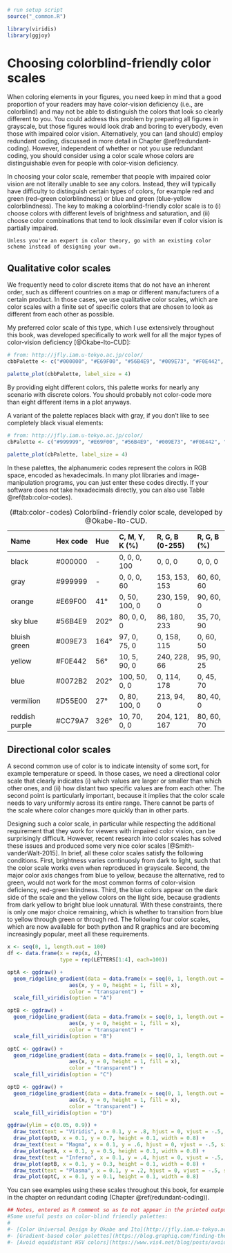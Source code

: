 ```r
# run setup script
source("_common.R")

library(viridis)
library(ggjoy)
```

# Choosing colorblind-friendly color scales

When coloring elements in your figures, you need keep in mind that a good proportion of your readers may have color-vision deficiency (i.e., are colorblind) and may not be able to distinguish the colors that look so clearly different to you. You could address this problem by preparing all figures in grayscale, but those figures would look drab and boring to everybody, even those with impaired color vision. Alternatively, you can (and should) employ redundant coding, discussed in more detail in Chapter \@ref(redundant-coding). However, independent of whether or not you use redundant coding, you should consider using a color scale whose colors are distinguishable even for people with color-vision deficiency. 

In choosing your color scale, remember that people with impaired color vision are not literally unable to see any colors. Instead, they will typically have difficulty to distinguish certain types of colors, for example red and green (red--green colorblindness) or blue and green (blue-yellow colorblindness). The key to making a colorblind-friendly color scale is to (i) choose colors with different levels of brightness and saturation, and (ii) choose color combinations that tend to look dissimilar even if color vision is partially impaired.

```block
Unless you're an expert in color theory, go with an existing color scheme instead of designing your own.
```


## Qualitative color scales

We frequently need to color discrete items that do not have an inherent order, such as different countries on a map or different manufacturers of a certain product. In those cases, we use qualitative color scales, which are color scales with a finite set of specific colors that are chosen to look as different from each other as possible.

My preferred color scale of this type, which I use extensively throughout this book, was developed specifically to work well for all the major types of color-vision deficiency [@Okabe-Ito-CUD]:
```r
# from: http://jfly.iam.u-tokyo.ac.jp/color/
cbbPalette <- c("#000000", "#E69F00", "#56B4E9", "#009E73", "#F0E442", "#0072B2", "#D55E00", "#CC79A7")

palette_plot(cbbPalette, label_size = 4)
```
By providing eight different colors, this palette works for nearly any scenario with discrete colors. You should probably not color-code more than eight different items in a plot anyways.

A variant of the palette replaces black with gray, if you don't like to see completely black visual elements:
```r
# from: http://jfly.iam.u-tokyo.ac.jp/color/
cbPalette <- c("#999999", "#E69F00", "#56B4E9", "#009E73", "#F0E442", "#0072B2", "#D55E00", "#CC79A7")

palette_plot(cbPalette, label_size = 4)
```

In these palettes, the alphanumeric codes represent the colors in RGB space, encoded as hexadecimals. In many plot libraries and image-manipulation programs, you can just enter these codes directly. If your software does not take hexadecimals directly, you can also use Table \@ref(tab:color-codes).


Table: (\#tab:color-codes) Colorblind-friendly color scale, developed by @Okabe-Ito-CUD. 

Name            Hex code     Hue     C, M, Y, K (%)   R, G, B (0-255)   R, G, B (%)
--------------  ------------ ------- ---------------- ----------------- ------------
         black       #000000       -  0, 0, 0, 100    0, 0, 0           0, 0, 0
          gray       #999999       -  0, 0, 0, 60     153, 153, 153     60, 60, 60
        orange       #E69F00     41°  0, 50, 100, 0   230, 159, 0       90, 60, 0
      sky blue       #56B4E9    202° 80, 0, 0, 0      86, 180, 233      35, 70, 90
  bluish green       #009E73    164° 97, 0, 75, 0     0, 158, 115       0, 60, 50
        yellow       #F0E442     56° 10, 5, 90, 0     240, 228, 66      95, 90, 25
          blue       #0072B2    202° 100, 50, 0, 0    0, 114, 178       0, 45, 70
     vermilion       #D55E00     27° 0, 80, 100, 0    213, 94, 0        80, 40, 0
reddish purple       #CC79A7    326° 10, 70, 0, 0     204, 121, 167     80, 60, 70
 
 
## Directional color scales

A second common use of color is to indicate intensity of some sort, for example temperature or speed. In those cases, we need a directional color scale that clearly indicates (i) which values are larger or smaller than which other ones, and (ii) how distant two specific values are from each other. The second point is particularly important, because it implies that the color scale needs to vary uniformly across its entire range. There cannot be parts of the scale where color changes more quickly than in other parts.

Designing such a color scale, in particular while respecting the additional requirement that they work for viewers with impaired color vision, can be surprisingly difficult. However, recent research into color scales has solved these issues and produced some very nice color scales [@Smith-vanderWalt-2015]. In brief, all these color scales satisfy the following conditions. First, brightness varies continuosly from dark to light, such that the color scale works even when reproduced in grayscale. Second, the major color axis changes from blue to yellow, because the alternative, red to green, would not work for the most common forms of color-vision deficiency, red-green blindness. Third, the blue colors appear on the dark side of the scale and the yellow colors on the light side, because gradients from dark yellow to bright blue look unnatural. With these constraints, there is only one major choice remaining, which is whether to transition from blue to yellow through green or through red. The following four color scales, which are now available for both python and R graphics and are becoming increasingly popular, meet all these requirements.

```r
x <- seq(0, 1, length.out = 100)
df <- data.frame(x = rep(x, 4),
                 type = rep(LETTERS[1:4], each=100))

optA <- ggdraw() +
  geom_ridgeline_gradient(data = data.frame(x = seq(0, 1, length.out = 100)),
                    aes(x, y = 0, height = 1, fill = x),
                    color = "transparent") +
  scale_fill_viridis(option = "A")

optB <- ggdraw() +
  geom_ridgeline_gradient(data = data.frame(x = seq(0, 1, length.out = 100)),
                    aes(x, y = 0, height = 1, fill = x),
                    color = "transparent") +
  scale_fill_viridis(option = "B")

optC <- ggdraw() +
  geom_ridgeline_gradient(data = data.frame(x = seq(0, 1, length.out = 100)),
                    aes(x, y = 0, height = 1, fill = x),
                    color = "transparent") +
  scale_fill_viridis(option = "C")

optD <- ggdraw() +
  geom_ridgeline_gradient(data = data.frame(x = seq(0, 1, length.out = 100)),
                    aes(x, y = 0, height = 1, fill = x),
                    color = "transparent") +
  scale_fill_viridis(option = "D")

ggdraw(ylim = c(0.05, 0.9)) +
  draw_text(text = "Viridis", x = 0.1, y = .8, hjust = 0, vjust = -.5, size = 12) +
  draw_plot(optD, x = 0.1, y = 0.7, height = 0.1, width = 0.8) +
  draw_text(text = "Magma", x = 0.1, y = .6, hjust = 0, vjust = -.5, size = 12) +
  draw_plot(optA, x = 0.1, y = 0.5, height = 0.1, width = 0.8) +
  draw_text(text = "Inferno", x = 0.1, y = .4, hjust = 0, vjust = -.5, size = 12) +
  draw_plot(optB, x = 0.1, y = 0.3, height = 0.1, width = 0.8) +
  draw_text(text = "Plasma", x = 0.1, y = .2, hjust = 0, vjust = -.5, size = 12) +
  draw_plot(optC, x = 0.1, y = 0.1, height = 0.1, width = 0.8)

```

You can see examples using these scales throughout this book, for example in the chapter on redundant coding (Chapter \@ref(redundant-coding)).



```r
## Notes, entered as R comment so as to not appear in the printed output
#Some useful posts on color-blind friendly palettes:
#
#- [Color Universal Design by Okabe and Ito](http://jfly.iam.u-tokyo.ac.jp/color/)
#- [Gradient-based color palettes](https://blog.graphiq.com/finding-the-right-color-palettes-for-data-visualizations-fcd4e707a283)
#- [Avoid equidistant HSV colors](https://www.vis4.net/blog/posts/avoid-equidistant-hsv-colors/)
```
